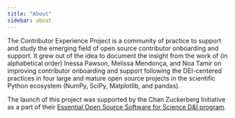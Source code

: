```yaml
---
title: "About"
sidebar: about
---
```


The Contributor Experience Project is a community of practice to support and study the emerging field of 
open source contributor onboarding and support. It grew out of the idea to document the insight from the work of 
(in alphabetical order) Inessa Pawson, Melissa Mendonça, and Noa Tamir on improving contributor onboarding and support 
following the DEI-centered practices in four large and mature open source projects in the scientific 
Python ecosystem (NumPy, SciPy, Matplotlib, and pandas).

The launch of this project was supported by the Chan Zuckerberg Initiative as a part of
their [Essential Open Source Software for Science D&I program](https://chanzuckerberg.com/eoss/proposals/advancing-an-inclusive-culture-in-the-scientific-python-ecosystem/).
